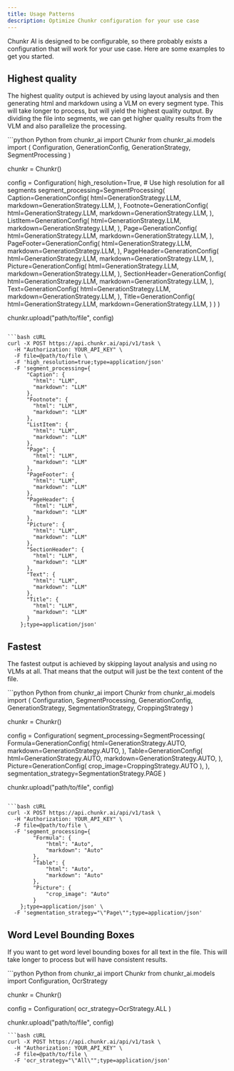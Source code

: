 ```yaml
---
title: Usage Patterns
description: Optimize Chunkr configuration for your use case
---
```


Chunkr AI is designed to be configurable, so there probably exists a configuration that will work for your use case.
Here are some examples to get you started.

## Highest quality

The highest quality output is achieved by using layout analysis and then generating html and markdown using a VLM on every segment type.
This will take longer to process, but will yield the highest quality output. 
By dividing the file into segments, we can get higher quality results from the VLM and also parallelize the processing.

<CodeGroup> 
```python Python
from chunkr_ai import Chunkr
from chunkr_ai.models import (
    Configuration, 
    GenerationConfig, 
    GenerationStrategy,
    SegmentProcessing
)

chunkr = Chunkr()

config = Configuration(
    high_resolution=True, # Use high resolution for all segments
    segment_processing=SegmentProcessing(
        Caption=GenerationConfig(
              html=GenerationStrategy.LLM,
              markdown=GenerationStrategy.LLM,
          ),
          Footnote=GenerationConfig(
              html=GenerationStrategy.LLM,
              markdown=GenerationStrategy.LLM,
          ),
          ListItem=GenerationConfig(
              html=GenerationStrategy.LLM,
              markdown=GenerationStrategy.LLM,
          ),
          Page=GenerationConfig(
              html=GenerationStrategy.LLM,
              markdown=GenerationStrategy.LLM,
          ),
          PageFooter=GenerationConfig(
              html=GenerationStrategy.LLM,
              markdown=GenerationStrategy.LLM,
          ),
          PageHeader=GenerationConfig(
              html=GenerationStrategy.LLM,
              markdown=GenerationStrategy.LLM,
          ),
          Picture=GenerationConfig(
              html=GenerationStrategy.LLM,
              markdown=GenerationStrategy.LLM,
          ),
          SectionHeader=GenerationConfig(
              html=GenerationStrategy.LLM,
              markdown=GenerationStrategy.LLM,
          ),
          Text=GenerationConfig(
              html=GenerationStrategy.LLM,
              markdown=GenerationStrategy.LLM,
          ),
          Title=GenerationConfig(
              html=GenerationStrategy.LLM,
              markdown=GenerationStrategy.LLM,
          )
    )
)

chunkr.upload("path/to/file", config)
```

```bash cURL
curl -X POST https://api.chunkr.ai/api/v1/task \
  -H "Authorization: YOUR_API_KEY" \
  -F file=@path/to/file \
  -F 'high_resolution=true;type=application/json' 
  -F 'segment_processing={
      "Caption": {
        "html": "LLM",
        "markdown": "LLM"
      },
      "Footnote": {
        "html": "LLM",
        "markdown": "LLM"
      },
      "ListItem": {
        "html": "LLM",
        "markdown": "LLM"
      },
      "Page": {
        "html": "LLM",
        "markdown": "LLM"
      },
      "PageFooter": {
        "html": "LLM",
        "markdown": "LLM"
      },
      "PageHeader": {
        "html": "LLM",
        "markdown": "LLM"
      },
      "Picture": {
        "html": "LLM",
        "markdown": "LLM"
      },
      "SectionHeader": {
        "html": "LLM",
        "markdown": "LLM"
      },
      "Text": {
        "html": "LLM",
        "markdown": "LLM"
      },
      "Title": {
        "html": "LLM",
        "markdown": "LLM"
      }
    };type=application/json'
```
</CodeGroup>

## Fastest

The fastest output is achieved by skipping layout analysis and using no VLMs at all.
That means that the output will just be the text content of the file. 

<CodeGroup> 
```python Python
from chunkr_ai import Chunkr
from chunkr_ai.models import (
    Configuration, 
    SegmentProcessing, 
    GenerationConfig, 
    GenerationStrategy, 
    SegmentationStrategy, 
    CroppingStrategy
)

chunkr = Chunkr()

config = Configuration(
    segment_processing=SegmentProcessing(
        Formula=GenerationConfig(
              html=GenerationStrategy.AUTO,
              markdown=GenerationStrategy.AUTO,
        ),
        Table=GenerationConfig(
              html=GenerationStrategy.AUTO,
              markdown=GenerationStrategy.AUTO,
        ),
        Picture=GenerationConfig(
            crop_image=CroppingStrategy.AUTO
        ),
    ),
    segmentation_strategy=SegmentationStrategy.PAGE
)

chunkr.upload("path/to/file", config)
```

```bash cURL
curl -X POST https://api.chunkr.ai/api/v1/task \
  -H "Authorization: YOUR_API_KEY" \
  -F file=@path/to/file \
  -F 'segment_processing={
        "Formula": {
            "html": "Auto",
            "markdown": "Auto"
        },
        "Table": {
            "html": "Auto",
            "markdown": "Auto"
        },
        "Picture": {
            "crop_image": "Auto"
        }
    };type=application/json' \
  -F 'segmentation_strategy="\"Page\"";type=application/json'
```
</CodeGroup>

## Word Level Bounding Boxes

If you want to get word level bounding boxes for all text in the file. 
This will take longer to process but will have consistent results.

<CodeGroup> 
```python Python
from chunkr_ai import Chunkr
from chunkr_ai.models import Configuration, OcrStrategy

chunkr = Chunkr()

config = Configuration(
   ocr_strategy=OcrStrategy.ALL
)

chunkr.upload("path/to/file", config)
```
```bash cURL
curl -X POST https://api.chunkr.ai/api/v1/task \
  -H "Authorization: YOUR_API_KEY" \
  -F file=@path/to/file \
  -F 'ocr_strategy="\"All\"";type=application/json'
```
</CodeGroup>
